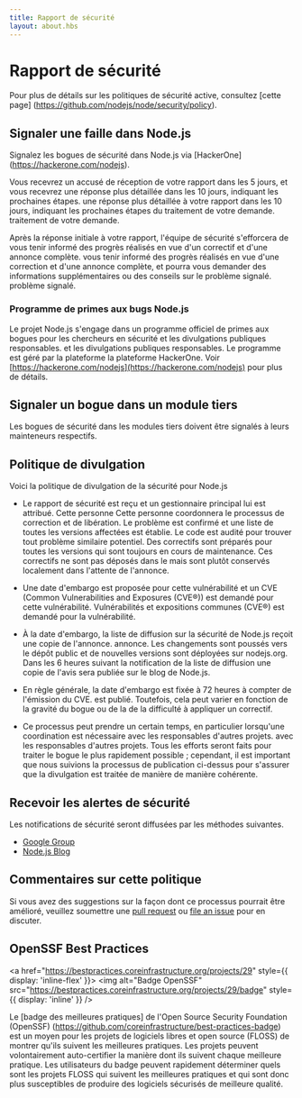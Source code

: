 ```yaml
---
title: Rapport de sécurité
layout: about.hbs
---
```


# Rapport de sécurité

Pour plus de détails sur les politiques de sécurité active, consultez \[cette page] (https://github.com/nodejs/node/security/policy).

## Signaler une faille dans Node.js

Signalez les bogues de sécurité dans Node.js via \[HackerOne] (https://hackerone.com/nodejs).

Vous recevrez un accusé de réception de votre rapport dans les 5 jours, et vous recevrez une réponse plus détaillée dans les 10 jours, indiquant les prochaines étapes.
une réponse plus détaillée à votre rapport dans les 10 jours, indiquant les prochaines étapes du traitement de votre demande.
traitement de votre demande.

Après la réponse initiale à votre rapport, l'équipe de sécurité s'efforcera de vous tenir informé des progrès réalisés en vue d'un correctif et d'une annonce complète.
vous tenir informé des progrès réalisés en vue d'une correction et d'une annonce complète,
et pourra vous demander des informations supplémentaires ou des conseils sur le problème signalé.
problème signalé.

### Programme de primes aux bugs Node.js

Le projet Node.js s'engage dans un programme officiel de primes aux bogues pour les chercheurs en sécurité et les divulgations publiques responsables.
et les divulgations publiques responsables. Le programme est géré par la plateforme
la plateforme HackerOne. Voir [https://hackerone.com/nodejs](https://hackerone.com/nodejs) pour plus de détails.

## Signaler un bogue dans un module tiers

Les bogues de sécurité dans les modules tiers doivent être signalés à leurs mainteneurs respectifs.

## Politique de divulgation

Voici la politique de divulgation de la sécurité pour Node.js

* Le rapport de sécurité est reçu et un gestionnaire principal lui est attribué. Cette personne
  Cette personne coordonnera le processus de correction et de libération. Le problème est confirmé
  et une liste de toutes les versions affectées est établie. Le code est audité pour trouver
  tout problème similaire potentiel. Des correctifs sont préparés pour toutes les versions qui sont
  toujours en cours de maintenance. Ces correctifs ne sont pas déposés dans le
  mais sont plutôt conservés localement dans l'attente de l'annonce.

* Une date d'embargo est proposée pour cette vulnérabilité et un CVE (Common Vulnerabilities and Exposures (CVE®)) est demandé pour cette vulnérabilité.
  Vulnérabilités et expositions communes (CVE®) est demandé pour la vulnérabilité.

* À la date d'embargo, la liste de diffusion sur la sécurité de Node.js reçoit une copie de l'annonce.
  annonce. Les changements sont poussés vers le dépôt public et de nouvelles versions
  sont déployées sur nodejs.org. Dans les 6 heures suivant la notification de la liste de diffusion
  une copie de l'avis sera publiée sur le blog de Node.js.

* En règle générale, la date d'embargo est fixée à 72 heures à compter de l'émission du CVE.
  est publié. Toutefois, cela peut varier en fonction de la gravité du bogue ou de la
  de la difficulté à appliquer un correctif.

* Ce processus peut prendre un certain temps, en particulier lorsqu'une coordination est nécessaire avec les responsables d'autres projets.
  avec les responsables d'autres projets. Tous les efforts seront faits pour traiter le
  bogue le plus rapidement possible ; cependant, il est important que nous suivions la
  processus de publication ci-dessus pour s'assurer que la divulgation est traitée de manière
  de manière cohérente.

## Recevoir les alertes de sécurité

Les notifications de sécurité seront diffusées par les méthodes suivantes.

* [Google Group](https://groups.google.com/group/nodejs-sec)
* [Node.js Blog](/blog)

## Commentaires sur cette politique

Si vous avez des suggestions sur la façon dont ce processus pourrait être amélioré, veuillez soumettre une
[pull request](https://github.com/nodejs/nodejs.org) ou
[file an issue](https://github.com/nodejs/security-wg/issues/new) pour en discuter.

## OpenSSF Best Practices

<a href="https://bestpractices.coreinfrastructure.org/projects/29" style={{ display: 'inline-flex' }}>
  <img alt="Badge OpenSSF" src="https://bestpractices.coreinfrastructure.org/projects/29/badge" style={{ display: 'inline' }} />
</a>

Le \[badge des meilleures pratiques] de l'Open Source Security Foundation (OpenSSF) (https://github.com/coreinfrastructure/best-practices-badge) est un moyen pour les projets de logiciels libres et open source (FLOSS) de montrer qu'ils suivent les meilleures pratiques. Les projets peuvent volontairement auto-certifier la manière dont ils suivent chaque meilleure pratique. Les utilisateurs du badge peuvent rapidement déterminer quels sont les projets FLOSS qui suivent les meilleures pratiques et qui sont donc plus susceptibles de produire des logiciels sécurisés de meilleure qualité.
